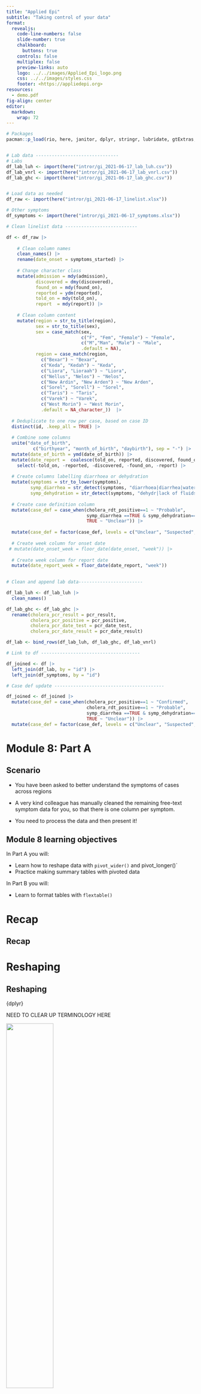 ```yaml
---
title: "Applied Epi"
subtitle: "Taking control of your data"
format:
  revealjs: 
    code-line-numbers: false
    slide-number: true
    chalkboard: 
      buttons: true
    controls: false
    multiplex: false
    preview-links: auto
    logo: ../../images/Applied_Epi_logo.png
    css: ../../images/styles.css
    footer: <https://appliedepi.org>
resources:
  - demo.pdf
fig-align: center
editor: 
  markdown: 
    wrap: 72
---
```


```r

# Packages
pacman::p_load(rio, here, janitor, dplyr, stringr, lubridate, gtExtras, gt, tidyr, ggplot2, glue, datapasta, reprex)


# Lab data -------------------------------
# Labs
df_lab_luh <- import(here("intror/gi_2021-06-17_lab_luh.csv"))
df_lab_vnrl <- import(here("intror/gi_2021-06-17_lab_vnrl.csv"))
df_lab_ghc <- import(here("intror/gi_2021-06-17_lab_ghc.csv"))


# Load data as needed 
df_raw <- import(here("intror/gi_2021-06-17_linelist.xlsx")) 

# Other symptoms
df_symptoms <- import(here("intror/gi_2021-06-17_symptoms.xlsx")) 

# Clean linelist data ---------------------------

df <- df_raw |>
  
    # Clean column names
    clean_names() |>
    rename(date_onset = symptoms_started) |>
  
    # Change character class
    mutate(admission = mdy(admission),
           discovered = dmy(discovered),
           found_on = mdy(found_on),
           reported = ydm(reported),
           told_on = mdy(told_on),
           report  = mdy(report)) |>
  
    # Clean column content  
    mutate(region = str_to_title(region),
           sex = str_to_title(sex), 
           sex = case_match(sex, 
                            c("F", "Fem", "Female") ~ "Female",
                            c("M","Man", "Male") ~ "Male",
                            .default = NA),
           region = case_match(region,
             c("Bexar") ~ "Bexar",
             c("Keda", "Kedah") ~ "Keda",
             c("Liora", "Lioraah") ~ "Liora",
             c("Nellus", "Nelos") ~ "Nelos",
             c("New Ardin", "New Arden") ~ "New Arden",
             c("Sorel", "Sorell") ~ "Sorel",
             c("Taris") ~ "Taris",
             c("Varek") ~ "Varek",
             c("West Morin") ~ "West Morin",
             .default = NA_character_))  |> 
  
  # Deduplicate to one row per case, based on case ID
  distinct(id, .keep_all = TRUE) |>
  
  # Combine some columns
  unite("date_of_birth", 
          c("birthyear", "month_of_birth", "daybirth"), sep = "-") |> 
  mutate(date_of_birth = ymd(date_of_birth)) |>
  mutate(date_report =  coalesce(told_on, reported, discovered, found_on, report)) |> 
    select(-told_on, -reported, -discovered, -found_on, -report) |>
  
  # Create columns labelling diarrhoea or dehydration
  mutate(symptoms = str_to_lower(symptoms),
         symp_diarrhea = str_detect(symptoms, "diarrhoea|diarrhea|watery stool|loose stool|awd"),
         symp_dehydration = str_detect(symptoms, "dehydr|lack of fluids|lack fluids|dry mou")) |>
  
  # Create case definition column
  mutate(case_def = case_when(cholera_rdt_positive==1 ~ "Probable",
                              symp_diarrhea ==TRUE & symp_dehydration==TRUE ~ "Suspected", 
                              TRUE ~ "Unclear")) |> 
  
  mutate(case_def = factor(case_def, levels = c("Unclear", "Suspected", "Probable"))) |> 
  
  # Create week column for onset date
 # mutate(date_onset_week = floor_date(date_onset, "week")) |> 
  
  # Create week column for report date
  mutate(date_report_week = floor_date(date_report, "week")) 
  

# Clean and append lab data------------------------

df_lab_luh <- df_lab_luh |> 
  clean_names()

df_lab_ghc <- df_lab_ghc |> 
  rename(cholera_pcr_result = pcr_result,
         cholera_pcr_positive = pcr_positive,
         cholera_pcr_date_test = pcr_date_test,
         cholera_pcr_date_result = pcr_date_result)

df_lab <- bind_rows(df_lab_luh, df_lab_ghc, df_lab_vnrl)

# Link to df -------------------------------------

df_joined <- df |> 
  left_join(df_lab, by = "id") |> 
  left_join(df_symptoms, by = "id")

# Case def update -----------------------------------------

df_joined <- df_joined |>   
  mutate(case_def = case_when(cholera_pcr_positive==1 ~ "Confirmed",
                              cholera_rdt_positive==1 ~ "Probable",
                              symp_diarrhea ==TRUE & symp_dehydration==TRUE ~ "Suspected", 
                              TRUE ~ "Unclear")) |> 
  mutate(case_def = factor(case_def, levels = c("Unclear", "Suspected", "Probable", "Confirmed")))


```

# Module 8: Part A

## Scenario {.exercise-slide}

::: incremental
-   You have been asked to better understand the symptoms of cases
    across regions

-   A very kind colleague has manually cleaned the remaining free-text
    symptom data for you, so that there is one column per symptom.

-   You need to process the data and then present it!
:::

## Module 8 learning objectives

In Part A you will:

-   Learn how to reshape data with `pivot_wider()` and pivot_longer()\`
-   Practice making summary tables with pivoted data

In Part B you will:

-   Learn to format tables with `flextable()`

# Recap

## Recap

# Reshaping

## Reshaping

::: slide-header
{dplyr}
:::

NEED TO CLEAR UP TERMINOLOGY HERE

![](images/explain.png){fig-align="center" width="50%"}

## pivot_wider()

::: slide-header
{dplyr}
:::

-   *Purpose*: Convert data from long format to wide format
-   *Why*: To create one row per subject with multiple columns for
    different measurements
-   *How*:

::: {.general-box style="font-size: 40x;"}
```r

df_wide <- df_long |> 
  pivot_wider(
    names_from = column_to_pivot     # Specify the column to use for new columns
    values_from = column_with_values # Specify the column that contains the values
  )
```
:::

## pivot_wider() example

::: slide-header
{dplyr}
:::

::: code-box
```r

df_weekly_wide <- df_weekly |> 
  pivot_wider(
    names_from = "week",  
    values_from = "cases")
```
:::

![](images/pivot_longer.png)

```r
df_weekly <- data.frame(
  region = c("Central", "Central", "Central", 
             "North", "North", "North", 
             "South", "South", "South"),
  week = rep(1:3, 3),  # Repeating weeks 1, 2, 3 for each region
  cases = c(2, 5, 6, 4, 7, 8, 10, 11, 14)
)


```

## pivot_longer()

::: slide-header
{dplyr}
:::

-   *Purpose*: Convert data from wide format to long format
-   *Why*: To create one row per observation, useful for analysis and
    visualization
-   *How*:

::: {.general-box style="font-size: 36x;"}
```r
df_long <- df_wide |> 
  pivot_longer(
    cols = columns_to_pivot,      # Specify columns to pivot into long format
    names_to = "new_column_name",  # Name of new column that holds variable names
    values_to = "new_value_column"  # Name of new column that holds the values
  )
```
:::

## pivot_longer() example

::: slide-header
{dplyr}
:::

::: {.general-box style="font-size: 36x; width: 900px;"}
```r

df_dates_long <- df_dates |> 
  pivot_longer(
    cols = c(date_onset, date_report, date_admission), 
    names_to = "date_type",  
    values_to = "date")
```
:::

![](images/pivot_longer.png)

## pivot_longer() example

::: slide-header
{dplyr}
:::

See how the data is now analysable! We can create a timeline per case.

::: code-box-small
```r
df_dates_long |> 
  ggplot() +
  geom_line(aes(y = id, x = date)) +
  geom_point(aes(y = id, x = date, shape = date_type, color = date_type), size = 5) +
  scale_color_brewer(palette=9) +
  theme_bw() +
  labs(x = "Date", y = "ID", color = "Event", shape = "Event") +
  theme(legend.position = "bottom")
  
```
:::

::: arrow-box
↓
:::

```r
df_dates <- tibble(
  id = as.character(1:3),
  date_onset = ymd(c("2021-05-10", "2021-06-11", "2021-05-22")),
  date_report =ymd(c("2021-05-15", "2021-06-14", "2021-05-30")),
  date_admission = ymd(c("2021-05-16", NA, "2021-06-02"))
)

df_dates_long <- df_dates |> 
  pivot_longer(
    cols = c(date_onset, date_report, date_admission), 
    names_to = "date_type",  
    values_to = "date")

df_dates_long |> 
  ggplot() +
  geom_line(aes(y = id, 
                 x = date)) +
  geom_point(aes(y = id, 
                 x = date,
                 shape = date_type,
                 color = date_type), size = 5) +
  scale_color_brewer(palette=9) +
  theme_bw(base_size = 20) +
  labs(x = "Date", y = "ID", color = "Event", shape = "Event") +
  theme(legend.position = "bottom")
```

## Adding str_replace()

::: slide-header
{dplyr; stringr}
:::

Remember str_replace() from Module 4? Let's use it to systematically
remove the `date_` prefix within the `date_type` column.

::: code-box-small
```r

df_dates_long <- df_dates |> 
  pivot_longer(
    cols = c(date_onset, date_report, date_admission), 
    names_to = "date_type",  
    values_to = "date") |> 
  mutate(date_type = str_replace(date_type, "date_", "Date of "))
  
```
:::

![](images/pivot_longer_str.png)

## Adding str_replace()

::: slide-header
{dplyr; stringr}
:::

See how this improves the legend values, without any changes to the
ggplot code!

::: code-box-small
```r
df_dates_long |> 
  ggplot() +
  geom_line(aes(y = id, x = date)) +
  geom_point(aes(y = id, x = date, shape = date_type, color = date_type), size = 5) +
  scale_color_brewer(palette=9) +
  theme_bw() +
  labs(x = "Date", y = "ID", color = "Event", shape = "Event") +
  theme(legend.position = "bottom")
  
```
:::

::: arrow-box
↓
:::

```r
df_dates <- tibble(
  id = as.character(1:3),
  date_onset = ymd(c("2021-05-10", "2021-06-11", "2021-05-22")),
  date_report =ymd(c("2021-05-15", "2021-06-14", "2021-05-30")),
  date_admission = ymd(c("2021-05-16", NA, "2021-06-02"))
)

df_dates_long <- df_dates |> 
  pivot_longer(
    cols = c(date_onset, date_report, date_admission), 
    names_to = "date_type",  
    values_to = "date") |> 
  mutate(date_type = str_replace(date_type, "date_", "Date of "))

df_dates_long |> 
  ggplot() +
  geom_line(aes(y = id, 
                 x = date)) +
  geom_point(aes(y = id, 
                 x = date,
                 shape = date_type,
                 color = date_type), size = 5) +
  scale_color_brewer(palette=9) +
  theme_bw(base_size = 20) +
  labs(x = "Date", y = "ID", color = "Event", shape = "Event") +
  theme(legend.position = "bottom")
```

# Exercise

## Exercise {.exercise-slide}

::: incremental
-   Time for you to link in the clean symptom data and create some
    intermediate dataframes that are sufficiently **tidy** for analysing
    symptom data!

-   Access exercises here:
:::

# Recap

## Bringing in symptom data {.exercise-slide}

First, you imported this file with `import()`, then you added a
`left_join()` to link the symptom data to `df`

::: code-box
```r
df_joined <- df |>
  left_join(df_lab, by = "id") |>
  left_join(df_symptoms, by = "id")
```
:::

## Pivoting longer {.exercise-slide}

Your task was then to reshape several binary symptom columns. You used
`pivot_longer()`, to select all columns starting with `symp_`, so that
the column names became values within a new column `symp`.

::::::: columns
::: {.column style="width:50%; font-size: 31px;"}
```r
df_joined |>
  pivot_longer(cols = starts_with("symp_"),
               values_to = "symp_reported",
               names_to = "symp") |>
  select(id, case_def, region, symp, symp_reported) 
```
:::

::: {.column width="2%"}
→
:::

::: {.column .fragment style="width:45%; font-size: 27px;"}
```r
df_joined |>
  pivot_longer(cols = starts_with("symp_"),
               values_to = "symp_reported",
               names_to = "symp") |>
  select(id, case_def, region, symp, symp_reported) 
```
:::

::: {.obs-box .fragment}
💡 **NOTE**: See how this is now **tidy**, as the variable of symptom
type is in one column and can more easily be analysed
:::
:::::::

## Pivoting longer {.exercise-slide}

You can add some additional formatting with `str_to_title()` and
`str_replace()` to improve the `symp` column.

::: {.code-box-small style="width:70%; font-size: 35px; margin: auto;"}
```r
...
  mutate(symp = str_to_title(str_replace(symp, "symp_", ""))) |>
  mutate(symp = str_replace(symp, "_", " "))
```
:::

::::: fragment
::: arrow-box
↓
:::

::: {.output-box style="width:45%; font-size: 29px; margin: auto;"}
```r
df_symptoms_long <- df_joined |>
  pivot_longer(cols = starts_with("symp_"),
               values_to = "symp_reported",
               names_to = "symp") |>
  select(id, case_def, region, symp, symp_reported) |>
  mutate(symp = str_to_title(str_replace(symp, "symp_", ""))) |>
  mutate(symp = str_replace(symp, "_", " "))

df_symptoms_long
```
:::
:::::

## Pivoting longer {.exercise-slide}

You can now create a summary table with `group_by()` and `summarize()`.

::: {.code-box-small style="width:70%; font-size: 32px; margin: auto;"}
```r
 df_symptoms_long |>
  group_by(symp) |>
  summarize(
    reported = sum(symp_reported == 1, na.rm = TRUE),
    percent = percent(reported / sum(!is.na(symp_reported)))) |>
  arrange(desc(reported))
```
:::

::::: fragment
::: arrow-box
↓
:::

::: {.output-box style="width:45%; font-size: 32px; margin: auto;"}
```r
df_symptoms_long |>
  group_by(symp) |>
  summarize(
    reported = sum(symp_reported == 1, na.rm = TRUE),
    percent = scales::percent(reported / sum(!is.na(symp_reported)))) |>
  arrange(desc(reported))
```
:::
:::::

## Pivoting wider {.exercise-slide}

You also worked on one example of pivoting wider: You started with a
`group_by()` and `summarize()` to produce this long table with the
percentage of cases per region with each symptom.

**Not very presentable!**

::: {.general-box style="width: 600px; font-size: 35px;"}
```r
df_symptoms_long |>
  group_by(symp, region) |>
  summarize(
    reported = sum(symp_reported == 1, na.rm = TRUE),
    percent = scales::percent(reported / sum(!is.na(symp_reported)), 0.1)) |>
  select(symp, region, percent)
```
:::

## Pivoting wider {.exercise-slide}

Then you used `pivot_wider()` to make a much more presentable table! See
how the region names in the `region` column got moved to new region
columns!

::: {.general-box style="width: 800px; font-size: 35px;"}
```r
table_symptoms_region|>
  pivot_wider(names_from = region, values_from = percent)
```
:::

::: arrow-box
↓
:::

::: {.general-box style="width: 1000px; font-size: 35px;"}
```r
# Back to wide
df_symptoms_long |>
  group_by(symp, region) |>
  summarize(
    reported = sum(symp_reported == 1, na.rm = TRUE),
    percent = reported / sum(!is.na(symp_reported))*100) |>
  select(symp, region, percent) |>
  pivot_wider(names_from = region, values_from = percent)


```
:::

# Break!
